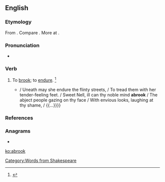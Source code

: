 ==English==

===Etymology===
From {{prefix|a|brook|gloss2=to endure|lang=en}}. Compare {{etyl|ang|-}} {{m|ang|ābrūcan||to eat}}. More at {{l|en|brook}}.

===Pronunciation===
* {{a|US}} {{IPA|/əˈbɹʊk/|lang=en}}

===Verb===
{{en-verb}}
# To [[brook]]; to [[endure]]. {{defdate|First attested in the late 16<sup>th</sup> century.}}<ref>{{R:SOED5|page=8}}</ref>
#* {{quote-book|year=1591|author=[[w:William Shakespeare|William Shakespeare]]|title=[[s:The Second Part of King Henry the Sixth|The Second Part of King Henry the Sixth]]|section=act 2, scene 4, lines 8-12|passage={{...}} / Uneath may she endure the flinty streets, / To tread them with her tender-feeling feet. / Sweet Nell, ill can thy noble mind '''abrook''' / The abject people gazing on thy face / With envious looks, laughing at thy shame, / {{...}}}}

===References===
<references/>

===Anagrams===
* {{l|en|boorka}}

[[Category:Words from Shakespeare]]

[[ko:abrook]]